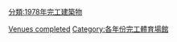 {{10years|20世紀|完工體育場館|1978|各年份完工體育場館}}

[[Category:1978年體育|Venues completed]]
[[分類:1978年完工建築物|分類:1978年完工建築物]]
[[Category:各年份完工體育場館|Category:各年份完工體育場館]]